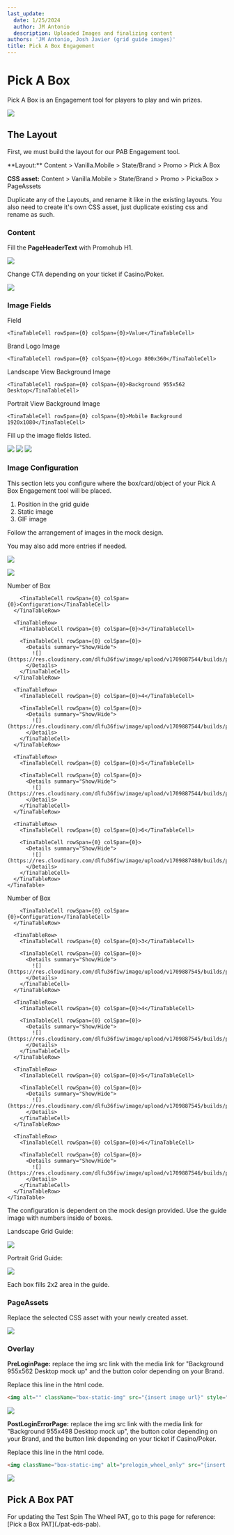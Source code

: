 ```yaml
---
last_update:
  date: 1/25/2024
  author: JM Antonio
  description: Uploaded Images and finalizing content
authors: 'JM Antonio, Josh Javier (grid guide images)'
title: Pick A Box Engagement
---
```


# Pick A Box

Pick A Box is an Engagement tool for players to play and win prizes.

![](https://res.cloudinary.com/dlfu36fiw/image/upload/v1709887547/builds/pab/olodx2ede2dwqnxuqepi.png)

## The Layout

First, we must build the layout for our PAB Engagement tool.

<Admonition type="note" title="SiteCore Path">
  **Layout:**
  Content > Vanilla.Mobile > State/Brand > Promo > Pick A Box

  **CSS asset:**
  Content > Vanilla.Mobile > State/Brand > Promo > PickaBox > PageAssets
</Admonition>

Duplicate any of the Layouts, and rename it like in the existing layouts.
You also need to create it's own CSS asset, just duplicate existing css and rename as such.

### Content

Fill the **PageHeaderText** with Promohub H1.

![](https://res.cloudinary.com/dlfu36fiw/image/upload/v1709887545/builds/pab/nez1vgxj08r6zsbwcnhh.png)

Change CTA depending on your ticket if Casino/Poker.

![](https://res.cloudinary.com/dlfu36fiw/image/upload/v1709887543/builds/pab/l40030pjm1vbxgqkcchd.png)

### Image Fields

<TinaTable topHeader={true}>
  <TinaTableRow>
    <TinaTableCell rowSpan={0} colSpan={0}>Field</TinaTableCell>

    <TinaTableCell rowSpan={0} colSpan={0}>Value</TinaTableCell>
  </TinaTableRow>

  <TinaTableRow>
    <TinaTableCell rowSpan={0} colSpan={0}>Brand Logo Image</TinaTableCell>

    <TinaTableCell rowSpan={0} colSpan={0}>Logo 800x360</TinaTableCell>
  </TinaTableRow>

  <TinaTableRow>
    <TinaTableCell rowSpan={0} colSpan={0}>Landscape View Background Image</TinaTableCell>

    <TinaTableCell rowSpan={0} colSpan={0}>Background 955x562 Desktop</TinaTableCell>
  </TinaTableRow>

  <TinaTableRow>
    <TinaTableCell rowSpan={0} colSpan={0}>Portrait View Background Image</TinaTableCell>

    <TinaTableCell rowSpan={0} colSpan={0}>Mobile Background 1920x1080</TinaTableCell>
  </TinaTableRow>
</TinaTable>

Fill up the image fields listed.

![](https://res.cloudinary.com/dlfu36fiw/image/upload/v1709887543/builds/pab/svoxppcwluseoc57qeit.png)
![](https://res.cloudinary.com/dlfu36fiw/image/upload/v1709887481/builds/pab/bckexetrk1rkmfss5tqz.png)
![](https://res.cloudinary.com/dlfu36fiw/image/upload/v1709887482/builds/pab/ozjovxqm3a5jiugzvsck.png)

### Image Configuration

This section lets you configure where the box/card/object of your Pick A Box Engagement tool will be placed.

1. Position in the grid guide
2. Static image
3. GIF image

<Admonition type="note" title="Note">
  Follow the arrangement of images in the mock design.

  You may also add more entries if needed.
</Admonition>

![](https://res.cloudinary.com/dlfu36fiw/image/upload/v1709887544/builds/pab/pj4cv4ilwuvxxya7flq2.png)

![](https://res.cloudinary.com/dlfu36fiw/image/upload/v1709887482/builds/pab/bdqdbiesvhtjjleklhka.png)

<Tabs>
  <TabItem value="landscape" label="Landscape">
    <TinaTable topHeader={true}>
      <TinaTableRow>
        <TinaTableCell rowSpan={0} colSpan={0}>Number of Box</TinaTableCell>

        <TinaTableCell rowSpan={0} colSpan={0}>Configuration</TinaTableCell>
      </TinaTableRow>

      <TinaTableRow>
        <TinaTableCell rowSpan={0} colSpan={0}>3</TinaTableCell>

        <TinaTableCell rowSpan={0} colSpan={0}>
          <Details summary="Show/Hide">
            ![](https://res.cloudinary.com/dlfu36fiw/image/upload/v1709887544/builds/pab/ttcinyefh6pcmxphtykh.png)            
          </Details>
        </TinaTableCell>
      </TinaTableRow>

      <TinaTableRow>
        <TinaTableCell rowSpan={0} colSpan={0}>4</TinaTableCell>

        <TinaTableCell rowSpan={0} colSpan={0}>
          <Details summary="Show/Hide">
            ![](https://res.cloudinary.com/dlfu36fiw/image/upload/v1709887544/builds/pab/qqfyxvvp1gpn2nde8kzm.png)            
          </Details>
        </TinaTableCell>
      </TinaTableRow>

      <TinaTableRow>
        <TinaTableCell rowSpan={0} colSpan={0}>5</TinaTableCell>

        <TinaTableCell rowSpan={0} colSpan={0}>
          <Details summary="Show/Hide">
            ![](https://res.cloudinary.com/dlfu36fiw/image/upload/v1709887544/builds/pab/grchknarunoufoqrsaa2.png)            
          </Details>
        </TinaTableCell>
      </TinaTableRow>

      <TinaTableRow>
        <TinaTableCell rowSpan={0} colSpan={0}>6</TinaTableCell>

        <TinaTableCell rowSpan={0} colSpan={0}>
          <Details summary="Show/Hide">
            ![](https://res.cloudinary.com/dlfu36fiw/image/upload/v1709887480/builds/pab/izht4qeu0niz2zjbiysy.png)            
          </Details>
        </TinaTableCell>
      </TinaTableRow>
    </TinaTable>
  </TabItem>

  <TabItem value="portrait" label="Portrait">
    <TinaTable topHeader={true}>
      <TinaTableRow>
        <TinaTableCell rowSpan={0} colSpan={0}>Number of Box</TinaTableCell>

        <TinaTableCell rowSpan={0} colSpan={0}>Configuration</TinaTableCell>
      </TinaTableRow>

      <TinaTableRow>
        <TinaTableCell rowSpan={0} colSpan={0}>3</TinaTableCell>

        <TinaTableCell rowSpan={0} colSpan={0}>
          <Details summary="Show/Hide">
            ![](https://res.cloudinary.com/dlfu36fiw/image/upload/v1709887545/builds/pab/us7e1xcggzvz7ptqvtgf.png)            
          </Details>
        </TinaTableCell>
      </TinaTableRow>

      <TinaTableRow>
        <TinaTableCell rowSpan={0} colSpan={0}>4</TinaTableCell>

        <TinaTableCell rowSpan={0} colSpan={0}>
          <Details summary="Show/Hide">
            ![](https://res.cloudinary.com/dlfu36fiw/image/upload/v1709887545/builds/pab/nzgqubhc9vxaxjxv30cx.png)            
          </Details>
        </TinaTableCell>
      </TinaTableRow>

      <TinaTableRow>
        <TinaTableCell rowSpan={0} colSpan={0}>5</TinaTableCell>

        <TinaTableCell rowSpan={0} colSpan={0}>
          <Details summary="Show/Hide">
            ![](https://res.cloudinary.com/dlfu36fiw/image/upload/v1709887545/builds/pab/t5aeavsddor9u9mdy2sm.png)            
          </Details>
        </TinaTableCell>
      </TinaTableRow>

      <TinaTableRow>
        <TinaTableCell rowSpan={0} colSpan={0}>6</TinaTableCell>

        <TinaTableCell rowSpan={0} colSpan={0}>
          <Details summary="Show/Hide">
            ![](https://res.cloudinary.com/dlfu36fiw/image/upload/v1709887546/builds/pab/x5tbazt7snp8w1kdboad.png)            
          </Details>
        </TinaTableCell>
      </TinaTableRow>
    </TinaTable>
  </TabItem>
</Tabs>

<Admonition type="info" title="Info">
  The configuration is dependent on the mock design provided. Use the guide image with numbers inside of boxes.
</Admonition>

Landscape Grid Guide:

![](https://res.cloudinary.com/dlfu36fiw/image/upload/v1709887544/builds/pab/o1r2uqthqbqayp1smrom.png)

Portrait Grid Guide:

![](https://res.cloudinary.com/dlfu36fiw/image/upload/v1709887544/builds/pab/q3n5okmhrf9trr01rezl.png)

<Admonition type="note" title="Note">
  Each box fills 2x2 area in the guide.
</Admonition>

### PageAssets

Replace the selected CSS asset with your newly created asset.

![](https://res.cloudinary.com/dlfu36fiw/image/upload/v1709887481/builds/pab/hc4xmvy5cmbjoyt84w51.png)

### Overlay

**PreLoginPage:** replace the img src link with the media link for "Background 955x562 Desktop mock up" and the button color depending on your Brand.

Replace this line in the html code.

```html
<img alt="" className="box-static-img" src="{insert image url}" style="width:100%;" />
```

![](https://res.cloudinary.com/dlfu36fiw/image/upload/v1709887484/builds/pab/ehvro2sxmgw7f8rcq3dv.png)

**PostLoginErrorPage:** replace the img src link with the media link for "Background 955x498 Desktop mock up", the button color depending on your Brand, and the button link depending on your ticket if Casino/Poker.

Replace this line in the html code.

```html
<img className="box-static-img" alt="prelogin_wheel_only" src="{insert image url}" />
```

![](https://res.cloudinary.com/dlfu36fiw/image/upload/v1709887484/builds/pab/nco2fze6drpz2jv6macw.png)

## Pick A Box PAT

<Admonition type="info" title="Info">
  For updating the Test Spin The Wheel PAT, go to this page for reference: [Pick a Box PAT](./pat-eds-pab).
</Admonition>
